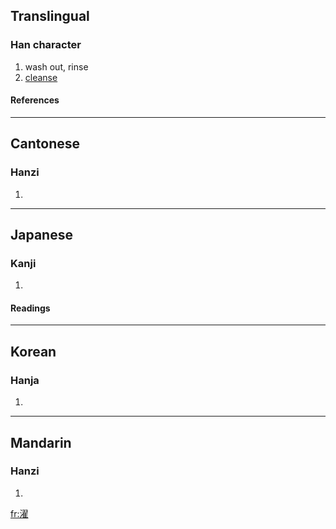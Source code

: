 ==Translingual==
===Han character===
{{Han char|rn=85|rad=水|as=14|sn=17|four=3711<sub>4</sub>|canj=水尸一土 (ESMG)}}
# wash out, rinse
# [[cleanse]]
====References====
{{Han ref|kx=0657.150|dkj=18532|dj=1067.160|hdz=31775.010|uh=6FEF|ud=28655|bh=C0DE|bd=49374}}

----
==Cantonese==
===Hanzi===
{{yue-hanzi|jyut=|y=jok6}}
# {{defn|Cantonese}}

----
==Japanese==
===Kanji===
{{ja-kanji|grade=c|rs=水14}}
# {{defn|Japanese}} 
====Readings====
{{ja-readings|on=[[たく]] (taku)|kun=[[あらう]] (arau)}}

----
==Korean==
===Hanja===
{{ko-hanja|hangeul=탁|eumhun=|rv=tak|mr=t'ak|y=thak}}
# {{defn|Korean}}

----
==Mandarin==
===Hanzi===
{{cmn-hanzi|pin=[[shuò]] (shuo4), [[zhào]] (zhao4), *zhuó (zhuo2)|wg=shuo<sup>4</sup>, chao<sup>4</sup>, cho<sup>2</sup>}}
# {{defn|Mandarin}}

[[fr:濯]]